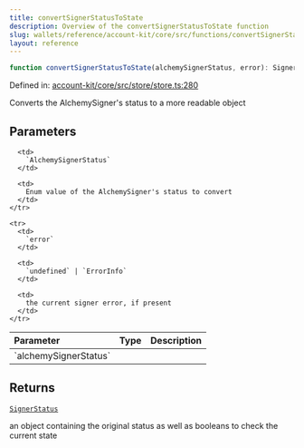 ```yaml
---
title: convertSignerStatusToState
description: Overview of the convertSignerStatusToState function
slug: wallets/reference/account-kit/core/src/functions/convertSignerStatusToState
layout: reference
---
```


```ts
function convertSignerStatusToState(alchemySignerStatus, error): SignerStatus;
```

Defined in: [account-kit/core/src/store/store.ts:280](https://github.com/alchemyplatform/aa-sdk/blob/4987bdd63823427c48ec21401b71fa3cfc2d0675/account-kit/core/src/store/store.ts#L280)

Converts the AlchemySigner's status to a more readable object

## Parameters

<table>
  <thead>
    <tr>
      <th align="left">Parameter</th>
      <th align="left">Type</th>
      <th align="left">Description</th>
    </tr>
  </thead>

  <tbody>
    <tr>
      <td>
        `alchemySignerStatus`
      </td>

      <td>
        `AlchemySignerStatus`
      </td>

      <td>
        Enum value of the AlchemySigner's status to convert
      </td>
    </tr>

    <tr>
      <td>
        `error`
      </td>

      <td>
        `undefined` | `ErrorInfo`
      </td>

      <td>
        the current signer error, if present
      </td>
    </tr>

  </tbody>
</table>

## Returns

[`SignerStatus`](../type-aliases/SignerStatus.mdx)

an object containing the original status as well as booleans to check the current state
